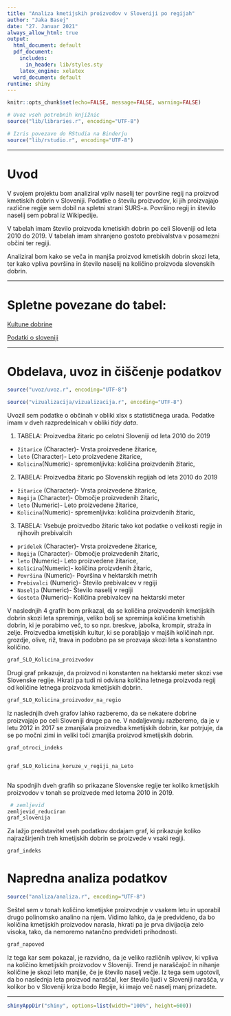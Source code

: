 ```yaml
---
title: "Analiza kmetijskih proizvodov v Sloveniji po regijah"
author: "Jaka Basej"
date: "27. Januar 2021"
always_allow_html: true
output:
  html_document: default
  pdf_document:
    includes:
      in_header: lib/styles.sty
    latex_engine: xelatex
  word_document: default
runtime: shiny
---
```


```r
knitr::opts_chunk$set(echo=FALSE, message=FALSE, warning=FALSE)

# Uvoz vseh potrebnih knjižnic
source("lib/libraries.r", encoding="UTF-8")
```

```r
# Izris povezave do RStudia na Binderju
source("lib/rstudio.r", encoding="UTF-8")
```
***
# Uvod   

V svojem projektu bom analiziral vpliv naselij ter površine regij na proizvod kmetiskih dobrin v Sloveniji. Podatke o številu proizvodov, ki jih proizvajajo različne regije sem dobil na spletni strani SURS-a. Površino regij in število naselij sem pobral iz Wikipedije.

V tabelah imam število proizvoda kmetiskih dobrin po celi Sloveniji od leta 2010 do 2019. V tabelah imam shranjeno gostoto prebivalstva v posamezni občini ter regiji.

Analiziral bom kako se veča in manjša proizvod kmetiskih dobrin skozi leta, ter kako vpliva površina in število naselij na količino proizvoda slovenskih dobrin.

***

# Spletne povezane do tabel:

[Kultune dobrine](<https://pxweb.stat.si/SiStatData/pxweb/sl/Data/-/1502410S.px>)

[Podatki o sloveniji](https://sl.wikipedia.org/wiki/Seznam_občin_v_Sloveniji>)


***

# Obdelava, uvoz in čiščenje podatkov

```r
source("uvoz/uvoz.r", encoding="UTF-8")

```


```r
source("vizualizacija/vizualizacija.r", encoding="UTF-8")
```

Uvozil sem podatke o občinah v obliki xlsx s statističnega urada. Podatke imam v dveh razpredelnicah v obliki *tidy data*.

1. TABELA: Proizvedba žitaric po celotni Sloveniji od leta 2010 do 2019 
  - `žitarice` (Character)- Vrsta proizvedene žitarice,
  - `leto` (Character)- Leto proizvedene žitarice,
  - `Kolicina`(Numeric)- spremenljivka: količina proizvdenih žitaric,
  
2. TABELA: Proizvedba žitaric po Slovenskih regijah od leta 2010 do 2019 
  - `žitarice` (Character)- Vrsta proizvedene žitarice,
  - `Regija` (Character)- Območje proizvedenih žitaric,
  - `leto` (Numeric)- Leto proizvedene žitarice,
  - `Kolicina`(Numeric)- spremenljivka: količina proizvdenih žitaric,
  
3. TABELA: Vsebuje proizvedbo žitaric tako kot podatke o velikosti regije in njihovih prebivalcih
  - `pridelek` (Character)- Vrsta proizvedene žitarice,
  - `Regija` (Character)- Območje proizvedenih žitaric,
  - `leto` (Numeric)- Leto proizvedene žitarice,
  - `Kolicina`(Numeric)-  količina proizvdenih žitaric,
  - `Površina` (Numeric)- Površina v hektarskih metrih
  - `Prebivalci` (Numeric)- Število prebivalcev v regiji
  - `Naselja` (Numeric)- Število naselij v regiji
  - `Gostota` (Numeric)- Količina prebivalcev na hektarski meter
  


V naslednjih 4 grafih bom prikazal, da se količina proizvedenih kmetijskih dobrin skozi leta spreminja, veliko bolj se spreminja količina kmetishih dobrin, ki je porabimo več, to so npr. breskve, jabolka, krompir, straža in zelje. Proizvedba kmetijskih kultur, ki se porabljajo v majših količinah npr. grozdje, olive, riž, trava in podobno pa se prozvaja skozi leta s konstantno količino.

```r

graf_SLO_Kolicina_proizvodov


```

Drugi graf prikazuje, da proizvod ni konstanten na hektarski meter skozi vse Slovenske regije. Hkrati pa tudi ni odvisna količina letnega proizvoda regij od količine letnega proizvoda kmetijskih dobrin. 

```r


graf_SLO_Kolicina_proizvodov_na_regio


```

Iz naslednjih dveh grafov lahko razberemo, da se nekatere dobrine proizvajajo po celi Sloveniji druge pa ne. V nadaljevanju razberemo, da je v letu 2012 in 2017 se zmanjšala proizvedba kmetijskih dobrin, kar potrjuje, da se po močni zimi in veliki toči zmanjša proizvod kmetijskih dobrin.

```r


graf_otroci_indeks


graf_SLO_Kolicina_koruze_v_regiji_na_Leto



```


Na spodnjih dveh grafih so prikazane Slovenske regije ter koliko kmetijskih proizvodov v tonah se proizvede med letoma 2010 in 2019. 



```r


 # zemljevid
zemljevid_reduciran
graf_slovenija

```


Za lažjo predstavitel vseh podatkov dodajam graf, ki prikazuje koliko najrazširjenih treh kmetijskih dobrin se proizvede v vsaki regiji.
```r

graf_indeks

```


# Napredna analiza podatkov

```r
source("analiza/analiza.r", encoding="UTF-8")
```

Seštel sem v tonah količino kmetijske proizvodnje v vsakem letu in uporabil drugo polinomsko analino na njem. Vidimo lahko, da je predvideno, da bo količina kmetijskih proizvodov narasla, hkrati pa je prva divijacija zelo visoka, tako, da nemoremo natančno predvideti prihodnosti.
```r
graf_napoved
```
Iz tega kar sem pokazal, je razvidno, da je veliko različnih vplivov, ki vpliva na količino kmetijskih proizvodov v Sloveniji. Trend je naraščajoč in nihanje količine je skozi leto manjše, če je število naselj večje. Iz tega sem ugotovil, da bo naslednja leta proizvod naraščal, ker število ljudi v Sloveniji narašča, v kolikor bo v Sloveniji kriza bodo Regije, ki imajo več naselj manj prizadete. 

***

```r
shinyAppDir("shiny", options=list(width="100%", height=600))
```
